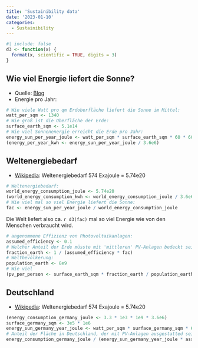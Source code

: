 ```yaml
---
title: 'Sustainibility data'
date: '2023-01-10'
categories:
  - Sustainibility
---
```


```r
#| include: false
d3 <- function(x) {
  format(x, scientific = TRUE, digits = 3)
}
```

## Wie viel Energie liefert die Sonne?

-   Quelle: [Blog](https://www.dlr.de/blogs/home/energie/frage-der-woche-wie-viel-energie-schickt-uns-die-sonne-jeden-tag.aspx)
-   Energie pro Jahr:

```r
# Wie viele Watt pro qm Erdoberfläche liefert die Sonne im Mittel:
watt_per_sqm <- 1340
# Wie groß ist die Oberfläche der Erde:
surface_earth_sqm <- 5.1e14
# Wie viel Sonnenenergie erreicht die Erde pro Jahr:
energy_sun_per_year_joule <- watt_per_sqm * surface_earth_sqm * 60 * 60 * 24 * 365.25
(energy_per_year_kwh <- energy_sun_per_year_joule / 3.6e6)
```

## Weltenergiebedarf

-   [Wikipedia](https://de.wikipedia.org/wiki/Weltenergiebedarf): Weltenergiebedarf 574 Exajoule = 5.74e20

```r
# Weltenergiebedarf:
world_energy_consumption_joule <- 5.74e20
(world_energy_consumption_kwh <- world_energy_consumption_joule / 3.6e6)
# Wie viel mal so viel Energie liefert die Sonne:
fac <- energy_sun_per_year_joule / world_energy_consumption_joule
```

Die Welt liefert also ca. `r d3(fac)` mal so viel Energie wie von den Menschen verbraucht wird.

```r
# angenommene Effizienz von Photovoltaikanlagen:
assumed_efficiency <- 0.1
# Welcher Anteil der Erde müsste mit 'mittleren' PV-Anlagen bedeckt sein, um den Weltenergiebedarf mit PV-Anlagen abdecken zu können:
fraction_earth <- 1 / (assumed_efficiency * fac)
# Weltbevölkerung:
population_earth <- 8e9
# Wie viel 
(pv_per_person <- surface_earth_sqm * fraction_earth / population_earth)
```

## Deutschland

-   [Wikipedia](https://de.wikipedia.org/wiki/Weltenergiebedarf): Weltenergiebedarf 574 Exajoule = 5.74e20

```r
(energy_consumption_germany_joule <- 3.3 * 1e3 * 1e9 * 3.6e6)
surface_germany_sqm <- 3e5 * 1e6
energy_sun_germany_year_joule <- watt_per_sqm * surface_germany_sqm * 60 * 60 * 24 * 365.24
# Anteil der Fläche in Deutschland, der mit PV-Anlagen ausgestatted sein müsste:
energy_consumption_germany_joule / (energy_sun_germany_year_joule * assumed_efficiency)
```
